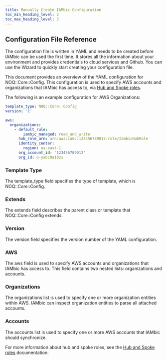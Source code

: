 ```yaml
---
title: Manually Create IAMbic Configuration
toc_min_heading_level: 2
toc_max_heading_level: 5
---
```


## Configuration File Reference

The configuration file is written in YAML and needs to be created before IAMbic can be used the first time.
It stores all the information about your environment and provides credentials to cloud services and Github.
You can use the Wizard to quickly start creating your configuration file.

This document provides an overview of the YAML configuration for NOQ::Core::Config.
This configuration is used to specify AWS accounts and organizations that IAMbic has access to,
via [Hub and Spoke roles](/technical_reference/aws_hub_and_spoke_roles).


The following is an example configuration for AWS Organizations:

```yaml
template_type: NOQ::Core::Config
version: '1'

aws:
  organizations:
    - default_rule:
        iambic_managed: read_and_write
      hub_role_arn: arn:aws:iam::123456789012:role/IambicHubRole
      identity_center:
        region: us-east-1
      org_account_id: '123456789012'
      org_id: o-yabc0a10zs
```

### Template Type
The template_type field specifies the type of template, which is NOQ::Core::Config.

### Extends
The extends field describes the parent class or template that NOQ::Core::Config extends.

### Version
The version field specifies the version number of the YAML configuration.

### AWS
The aws field is used to specify AWS accounts and organizations that IAMbic has access to. This field contains two nested lists: organizations and accounts.

### Organizations
The organizations list is used to specify one or more organization entities within AWS. IAMbic can inspect organization entities to parse all attached accounts.

### Accounts
The accounts list is used to specify one or more AWS accounts that IAMbic should synchronize.

For more information about hub and spoke roles, see the [Hub and Spoke roles](/technical_reference/aws_hub_and_spoke_roles) documentation.
